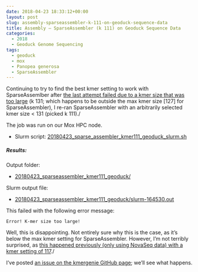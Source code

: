 ```yaml
---
date: 2018-04-23 18:33:12+00:00
layout: post
slug: assembly-sparseassembler-k-111-on-geoduck-sequence-data
title: Assembly – SparseAssembler (k 111) on Geoduck Sequence Data
categories:
  - 2018
  - Geoduck Genome Sequencing
tags:
  - geoduck
  - mox
  - Panopea generosa
  - SparseAssembler
---
```


Continuing to try to find the best kmer setting to work with SparseAssemlber after [the last attempt failed due to a kmer size that was too large](https://robertslab.github.io/sams-notebook/posts/2018/2018-04-22-assembly-sparseassembler-k-131-on-geoduck-sequence-data.html) (k 131; which happens to be outside the max kmer size [127] for SparseAssembler), I re-ran SparseAssembler with an arbitrarily selected kmer size < 131 (picked k 111)./

The job was run on our Mox HPC node.





  * Slurm script: [20180423_sparse_assembler_kmer111_geoduck_slurm.sh](https://owl.fish.washington.edu/Athaliana/20180423_sparseassembler_kmer111_geoduck/20180423_sparse_assembler_kmer111_geoduck_slurm.sh)





##### Results:



Output folder:





  * [20180423_sparseassembler_kmer111_geoduck/](https://owl.fish.washington.edu/Athaliana/20180423_sparseassembler_kmer111_geoduck/)



Slurm output file:



  * [20180423_sparseassembler_kmer111_geoduck/slurm-164530.out](https://owl.fish.washington.edu/Athaliana/20180423_sparseassembler_kmer111_geoduck/slurm-164530.out)



This failed with the following error message:

`Error! K-mer size too large!`

Well, this is disappointing. Not entirely sure why this is the case, as it's below the max kmer setting for SparseAssembler. However, I'm not terribly surprised, as [this happened previously (only using NovaSeq data) with a kmer setting of 117](https://robertslab.github.io/sams-notebook/posts/2018/2018-03-08-assembly-geoduck-novaseq-using-sparseassembler-failed.html)./

I've posted [an issue on the kmergenie GitHub page](https://github.com/yechengxi/SparseAssembler/issues/4#issuecomment-383749554); we'll see what happens.
